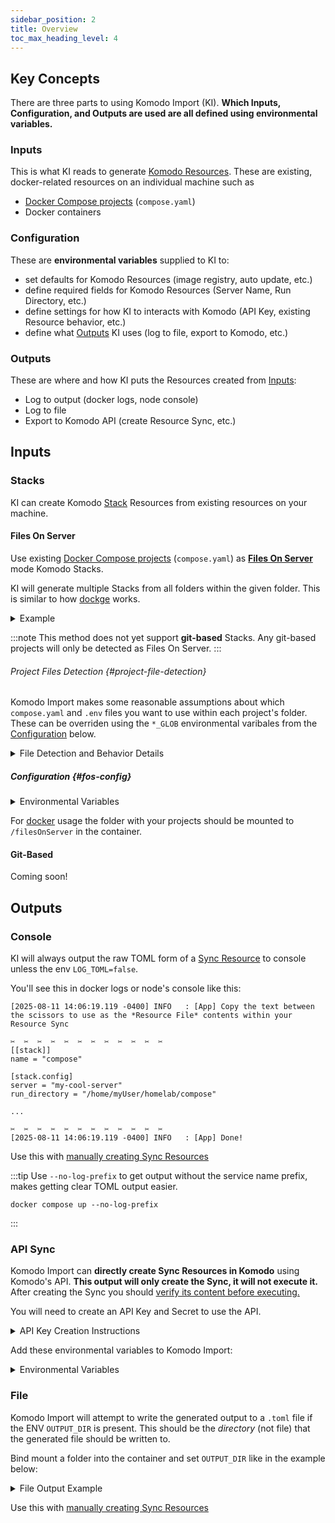 ```yaml
---
sidebar_position: 2
title: Overview
toc_max_heading_level: 4
---
```


## Key Concepts

There are three parts to using Komodo Import (KI). **Which Inputs, Configuration, and Outputs are used are all defined using environmental variables.**

### Inputs

This is what KI reads to generate [Komodo Resources](https://komo.do/docs/resources). These are existing, docker-related resources on an individual machine such as 

* [Docker Compose projects](https://docs.docker.com/compose/how-tos/project-name/) (`compose.yaml`)
* Docker containers

### Configuration

These are **environmental variables** supplied to KI to:

* set defaults for Komodo Resources (image registry, auto update, etc.)
* define required fields for Komodo Resources (Server Name, Run Directory, etc.)
* define settings for how KI to interacts with Komodo (API Key, existing Resource behavior, etc.)
* define what [Outputs](#outputs) KI uses (log to file, export to Komodo, etc.)

### Outputs

These are where and how KI puts the Resources created from [Inputs](#inputs):

* Log to output (docker logs, node console)
* Log to file
* Export to Komodo API (create Resource Sync, etc.)

## Inputs

### Stacks

KI can create Komodo [Stack](https://komo.do/docs/resources#stack) Resources from existing resources on your machine.

#### Files On Server

Use existing [Docker Compose projects](https://docs.docker.com/compose/how-tos/project-name/) (`compose.yaml`) as [**Files On Server**](#files-on-server) mode Komodo Stacks.

KI will generate multiple Stacks from all folders within the given folder. This is similar to how [dockge](https://github.com/louislam/dockge) works.

<details>

<summary>Example</summary>

If your folder structure looks like this

```
.
└── /home/myUser/homelab/
    ├── immich/
    │   └── compose.yaml
    ├── plex/
    │   └── docker-compose.yaml
    └── uptime-kuma/
        └── compose.yaml
```

and you use `/home/myUser/homelab/` with KI then it will output stacks for

* immich
* plex
* uptime-kuma

</details>

:::note
    This method does not yet support **git-based** Stacks. Any git-based projects will only be detected as Files On Server.
:::

###### Project Files Detection {#project-file-detection}

Komodo Import makes some reasonable assumptions about which `compose.yaml` and `.env` files you want to use within each project's folder. These can be overriden using the `*_GLOB` environmental varibales from the [Configuration](#fos-config) below.

<details>

<summary>File Detection and Behavior Details</summary>

* Compose Files
  * Default pattern
    * Looks for `compose.y(a)ml` and `docker-compose.y(a)ml` 
    * Files may have interim names like `compose.dev.yaml`
    * Can be overridden with `COMPOSE_FILE_GLOB` env
  * Will prioritize `compose.yaml` over `docker-compose.yaml`
  * Will choose the file with the shortest path EX
    * Prioritizes `./compose.yaml` over `./aFolder/compose.yaml`
* .env Files
  * Default pattern 
    * Adds all `.env` files found at top-level or sub-folders
    * Can be overridden with `ENV_FILE_GLOB` env
  * If a `.env` file is found then configures Komodo to write it's own Environment section to `.komodoenv` instead of `.env`
    * Komodo env name can be overridden with `KOMODO_ENV_NAME`

Komodo Import will **log** which files it detects and indicate which ones it will use for each project. These can be manually modified in the generated TOML, [API Sync Resource](#api-sync), or after creating the Stack in Komodo.

</details>

##### Configuration {#fos-config}

<details>

<summary>Environmental Variables</summary>

| ENV                       | Required | Default      | Description                                                                                                                                                |
| :------------------------ | :------- | ------------ | :--------------------------------------------------------------------------------------------------------------------------------------------------------- |
| `SERVER_NAME`             | ☑️     |              | The name of the Komodo [Server](https://komo.do/docs/resources#server) where a Stack is located                                                            |
| `HOST_PARENT_PATH`        | ☑️     |              | The parent directory on the **host** where stack folders are located. Used for generating Stack Run Directory                                              |
| `COMPOSE_FILE_GLOB`       | -        |              | A [glob](https://github.com/isaacs/node-glob?tab=readme-ov-file#glob-primer) pattern to use for finding files for **Files Paths** in Stack config          |
| `ENV_FILE_GLOB`           | -        |              | A [glob](https://github.com/isaacs/node-glob?tab=readme-ov-file#glob-primer) pattern to use for finding files for **Additional Env Files** in Stack config |
| `KOMODO_ENV_NAME`         | -        | `.komodoenv` | If existing .env files are found then this name will be used for the .env that Komodo writes using its own Environment section                             |
| `IMAGE_REGISTRY_PROVIDER` | -        |              | Name of Image Registry to use                                                                                                                              |
| `IMAGE_REGISTRY_ACCOUNT`  | -        |              | Image Registry account to use                                                                                                                              |
| `POLL_FOR_UPDATE`         | -        | false        | Poll for newer images?                                                                                                                                     |
| `AUTO_UPDATE`             | -        | false        | Auto Update stack?                                                                                                                                         |

</details>

For [docker](../../installation#docker) usage the folder with your projects should be mounted to `/filesOnServer` in the container.

#### Git-Based

Coming soon!

## Outputs

### Console

KI will always output the raw TOML form of a [Sync Resource](https://komo.do/docs/sync-resources) to console unless the env `LOG_TOML=false`.

You'll see this in docker logs or node's console like this:

```
[2025-08-11 14:06:19.119 -0400] INFO   : [App] Copy the text between the scissors to use as the *Resource File* contents within your Resource Sync

✂️  ✂️  ✂️  ✂️  ✂️  ✂️  ✂️  ✂️  ✂️  ✂️  ✂️  ✂️
[[stack]]
name = "compose"

[stack.config]
server = "my-cool-server"
run_directory = "/home/myUser/homelab/compose"

...

✂️  ✂️  ✂️  ✂️  ✂️  ✂️  ✂️  ✂️  ✂️  ✂️  ✂️  ✂️
[2025-08-11 14:06:19.119 -0400] INFO   : [App] Done!
```

Use this with [manually creating Sync Resources](../resourceSync#create-sync-resource)

:::tip
Use `--no-log-prefix` to get output without the service name prefix, makes getting clear TOML output easier.

```
docker compose up --no-log-prefix
```
:::

### API Sync

Komodo Import can **directly create Sync Resources in Komodo** using Komodo's API. **This output will only create the Sync, it will not execute it.** After creating the Sync you should [verify its content before executing.](../resourceSync#verify-sync-changes)

You will need to create an API Key and Secret to use the API.

<details>

<summary>API Key Creation Instructions</summary>

Navigate to your Komodo Web UI:

* Open **Settings** -> **Profile**
* Click **New Api Key**
  * Give it a name and optional Expiry
  * Create the key and Copy the show **Key** and **Secret**

Currently, the user creating the Api Key must be an **Admin** to create Sync Resources (but this will hopefully be more granular in the future).

</details>

Add these environmental variables to Komodo Import:

<details>

<summary>Environmental Variables</summary>

| ENV             | Required | Default       | Description                                                              |
| :-------------- | :------- | ------------- | :----------------------------------------------------------------------- |
| `KOMODO_URL`    | ☑️     |               | Komodo Server URL for use with creating/modifying Resource Sync directly |
| `API_KEY`       | ☑️     |               | Komodo API Key                                                           |
| `API_SECRET`    | ☑️     |               | Komodo API Secret                                                        |
| `EXISTING_SYNC` | -        | append        | Behavior if Resource Sync already exists. Either `append` or `overwrite` |
| `SYNC_NAME`     | -        | komodo-import | Name of Sync to create/modify                                            |

</details>

### File

Komodo Import will attempt to write the generated output to a `.toml` file if the ENV `OUTPUT_DIR` is present. This should be the *directory* (not file) that the generated file should be written to.

Bind mount a folder into the container and set `OUTPUT_DIR` like in the example below:

<details>

<summary>File Output Example</summary>

```yaml
services:
  komodo-import:
  # ...
    environment:
      # ...
      - OUTPUT_DIR=/output
    volumes:
      # ...
      - /my/host/folder:/output
```

</details>

Use this with [manually creating Sync Resources](../resourceSync#create-sync-resource)